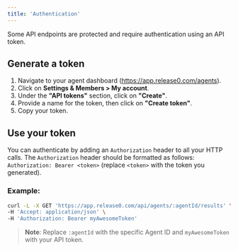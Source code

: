 ```yaml
---
title: 'Authentication'
---
```


Some API endpoints are protected and require authentication using an API token.

## Generate a token

1. Navigate to your agent dashboard (https://app.release0.com/agents).
2. Click on **Settings & Members > My account**.
3. Under the **"API tokens"** section, click on **"Create"**.
4. Provide a name for the token, then click on **"Create token"**.
5. Copy your token.


## Use your token

You can authenticate by adding an `Authorization` header to all your HTTP calls. The `Authorization` header should be formatted as follows: `Authorization: Bearer <token>` (replace `<token>` with the token you generated).

### Example:

```sh
curl -L -X GET 'https://app.release0.com/api/agents/:agentId/results' \
-H 'Accept: application/json' \
-H 'Authorization: Bearer myAwesomeToken'
```

> **Note**: Replace `:agentId` with the specific Agent ID and `myAwesomeToken` with your API token.
